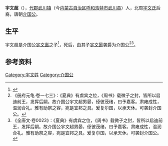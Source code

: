 '''宇文超'''（{{bd|？||？||}}），[[代郡|代郡]][[武川镇|武川镇]]（今[[内蒙古自治区|内蒙古自治区]][[呼和浩特市|呼和浩特市]][[武川县|武川县]]）人，北周[[宇文氏|宇文氏]]后裔，唐朝[[介国公|介国公]]。

==生平==
宇文超是介国公[[宇文离惑|宇文离]]之子<ref name=autogenerated1>{{Cite book | author = 齐运通| title = 《洛阳新获墓志百品》 | location =  北京| publisher =国家图书馆出版社 | date =2020-10| pages =202|ISBN =9787501370160| accessdate = 2021-11-22 | url = | language= zh-cn| quote = }}</ref>，死后，由其子[[宇文晏|宇文晏]]袭爵为介国公<ref>《册府元龟·卷一七三》：《夏典》有虞宾之位，《周书》载微子之封，皆所以启迪前王，发挥后嗣。故介国公宇文超男晏，倬彼茂绪，曰予嘉客。肃雍成性，温润合礼。雅有助祭之容，宛是宜邦之具。爰复尔国，以承天休。可袭封介国公。</ref><ref>《全唐文·卷0023》：《夏典》有虞宾之位，《周书》载微子之封，皆所以启迪前王，发挥后嗣。故介国公宇文超男晏，倬彼茂绪，曰予嘉客。肃雍成性，温润合礼。雅有助祭之容，宛是宜邦之具。爰复尔国，以承天休。可袭封介国公。</ref>。

==参考资料==
{{reflist}}
[[Category:宇文姓|Category:宇文姓]]
[[Category:介国公|Category:介国公]]